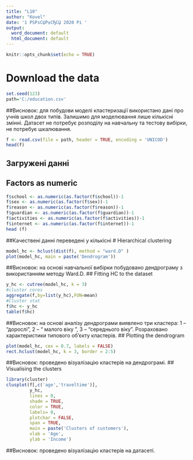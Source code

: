 ---
title: "L10"
author: "Kovel"
date: '1 РЅРѕСЏР±СЂСЏ 2020 Рі '
output:
  word_document: default
  html_document: default
---

```{r setup, include=FALSE}
knitr::opts_chunk$set(echo = TRUE)
```

# Download the data
```{r}
set.seed(123)
path='C:/education.csv'
```
##Висновок: для побудови моделі кластеризації використано дані про учнів школ двох типів. Залишимо для моделювання лише кількісні змінні. Датасет не потребує розподілу на навчальну та тестову вибірки, не потребує шкалювання.
```{r}
f <- read.csv(file = path, header = TRUE, encoding = 'UNICOD')
head(f)
```
## Загружені данні
## Factors as numeric
```{r}
f$school <- as.numeric(as.factor(f$school))-1
f$sex <- as.numeric(as.factor(f$sex))-1
f$reason <- as.numeric(as.factor(f$reason))-1
f$guardian <- as.numeric(as.factor(f$guardian))-1
f$activities <- as.numeric(as.factor(f$activities))-1
f$internet <- as.numeric(as.factor(f$internet))-1
head (f)
```
##Качествені данні переведені у кількісні
# Hierarchical clustering
```{r}
model_hc <- hclust(dist(f), method = "ward.D" )
plot(model_hc, main = paste('Dendrogram'))
```
##Висновок: на основі навчальної вибірки побудовано дендрограму з використанням методу Ward.D.
## Fitting HC to the dataset
```{r}
y_hc <- cutree(model_hc, k = 3)
#cluster cores
aggregate(f,by=list(y_hc),FUN=mean)
#Cluster stat
f$hc <- y_hc
table(f$hc)
```
##Висновок: на основі аналізу дендрограми виявлено три кластера: 1 – “дорослі”, 2 – “ малого віку ”, 3 – “середнього віку ”. Розраховано характеристики типового об’єкту кластерів.
## Plotting the dendrogram
```{r}
plot(model_hc, cex = 0.7, labels = FALSE)
rect.hclust(model_hc, k = 3, border = 2:5)
```
##Висновок: проведено візуалізацію кластерів на дендрограмі.
## Visualising the clusters
```{r}
library(cluster)
clusplot(f[,c('age','traveltime')],
         y_hc,
         lines = 0,
         shade = TRUE,
         color = TRUE,
         labels= 0,
         plotchar = FALSE,
         span = TRUE,
         main = paste('Clusters of customers'),
         xlab = 'Age',
         ylab = 'Income')
```
##Висновок: проведено візуалізацію кластерів на датасеті.